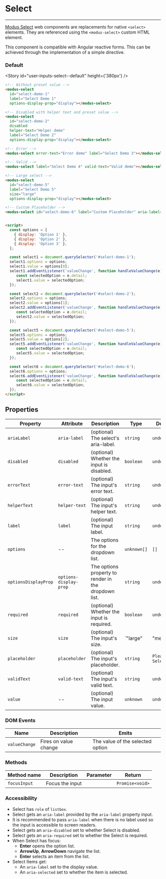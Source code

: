 
# Select

---

[Modus Select](https://modus.trimble.com/components/inputs/) web components are replacements for native `<select>` elements. They are referenced using the `<modus-select>` custom HTML element.

This component is compatible with Angular reactive forms. This can be achieved through the implementation of a simple directive.

### Default

<Story id="user-inputs-select--default" height={'380px'} />

```html
<!-- Without preset value -->
<modus-select
  id="select-demo-1"
  label="Select Demo 1"
  options-display-prop="display"></modus-select>

<!-- Disabled with helper text and preset value -->
<modus-select
  id="select-demo-2"
  disabled
  helper-text="Helper demo"
  label="Select Demo 2"
  options-display-prop="display"></modus-select>

<!-- Error -->
<modus-select error-text="Error demo" label="Select Demo 3"></modus-select>

<!-- Valid -->
<modus-select label="Select Demo 4" valid-text="Valid demo"></modus-select>

<!-- Large select -->
<modus-select
  id="select-demo-5"
  label="Select Demo 5"
  size="large"
  options-display-prop="display"></modus-select>

<!-- Custom Placeholder -->
<modus-select id="select-demo-6" label="Custom Placeholder" aria-label="select" placeholder="Custom Placeholder" options-display-prop="display"></modus-select>


<script>
  const options = [
    { display: 'Option 1' },
    { display: 'Option 2' },
    { display: 'Option 3' },
  ];

  const select1 = document.querySelector('#select-demo-1');
  select1.options = options;
  select1.value = options[0];
  select1.addEventListener('valueChange', function handleValueChange(e) {
     const selectedOption = e.detail;
     select1.value = selectedOption;
  });

  const select2 = document.querySelector('#select-demo-2');
  select2.options = options;
  select2.value = options[1];
  select2.addEventListener('valueChange', function handleValueChange(e) {
     const selectedOption = e.detail;
     select2.value = selectedOption;
  });

  const select5 = document.querySelector('#select-demo-5');
  select5.options = options;
  select5.value = options[2];
  select5.addEventListener('valueChange', function handleValueChange(e) {
     const selectedOption = e.detail;
     select5.value = selectedOption;
  });

  const select6 = document.querySelector('#select-demo-6');
  select6.options = options;
  select6.addEventListener('valueChange', function handleValueChange(e) {
     const selectedOption = e.detail;
     select6.value = selectedOption;
  });
</script>
```

## Properties

| Property             | Attribute              | Description                                          | Type                  | Default     |
| -------------------- | ---------------------- | ---------------------------------------------------- | --------------------- | ----------- |
| `ariaLabel`          | `aria-label`           | (optional) The select's aria-label.                  | `string`              | `undefined` |
| `disabled`           | `disabled`             | (optional) Whether the input is disabled.            | `boolean`             | `undefined` |
| `errorText`          | `error-text`           | (optional) The input's error text.                   | `string`              | `undefined` |
| `helperText`         | `helper-text`          | (optional) The input's helper text.                  | `string`              | `undefined` |
| `label`              | `label`                | (optional) The input label.                          | `string`              | `undefined` |
| `options`            | --                     | The options for the dropdown list.                   | `unknown[]`           | `[]`        |
| `optionsDisplayProp` | `options-display-prop` | The options property to render in the dropdown list. | `string`              | `undefined` |
| `required`           | `required`             | (optional) Whether the input is required.            | `boolean`             | `undefined` |
| `size`               | `size`                 | (optional) The input's size.                         | `"large" | "medium"`  | `'medium'`  |
| `placeholder`        | `placeholder`          | (optional) The input's placeholder.                  | `string`              | `Please Select` |
| `validText`          | `valid-text`           | (optional) The input's valid text.                   | `string`              | `undefined` |
| `value`              | --                     | (optional) The input value.                          | `unknown`             | `undefined` |

### DOM Events

| Name          | Description           | Emits                            |
| ------------- | --------------------- | -------------------------------- |
| `valueChange` | Fires on value change | The value of the selected option |

### Methods

| Method name  | Description     | Parameter | Return          |
| ------------ | --------------- | --------- | --------------- |
| `focusInput` | Focus the input |           | `Promise<void>` |

### Accessibility

- Select has `role` of `listbox`.
- Select gets an `aria-label` provided by the `aria-label` property input.
- It is recommended to pass `aria-label` when there is no label used so the input is accessible to screen readers.
- Select gets an `aria-disabled` set to whether Select is disabled.
- Select gets an `aria-required` set to whether the Select is required.
- When Select has focus:
  - **Enter** opens the option list.
  - **ArrowUp**, **ArrowDown** navigate the list.
  - **Enter** selects an item from the list.
- Select Items get:
  - An `aria-label` set to the display value.
  - An `aria-selected` set to whether the item is selected.
